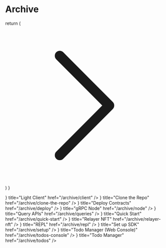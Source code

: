 
# Archive

  return (
    <svg
      xmlns="http://www.w3.org/2000/svg"
      fill="none"
      viewBox="0 0 24 24"
      stroke-width="1.5"
      stroke="currentColor"
    >
      <path
        stroke-linecap="round"
        stroke-linejoin="round"
        d="M8.25 4.5l7.5 7.5-7.5 7.5"
      />
    </svg>
  )
}

<Cards>
  <Card icon={<Counter />} title="Light Client" href="/archive/client" />
  <Card icon={<Counter />} title="Clone the Repo" href="/archive/clone-the-repo" />
  <Card icon={<Counter />} title="Deploy Contracts" href="/archive/deploy" />
  <Card icon={<Counter />} title="gRPC Node" href="/archive/node" />
  <Card icon={<Counter />} title="Query APIs" href="/archive/queries" />
  <Card icon={<Counter />} title="Quick Start" href="/archive/quick-start" />
  <Card icon={<Counter />} title="Relayer NFT" href="/archive/relayer-nft" />
  <Card icon={<Counter />} title="REPL" href="/archive/repl" />
  <Card icon={<Counter />} title="Set up SDK" href="/archive/setup" />
  <Card icon={<Counter />} title="Todo Manager (Web Console)" href="/archive/todos-console" />
  <Card icon={<Counter />} title="Todo Manager" href="/archive/todos" />
</Cards>
